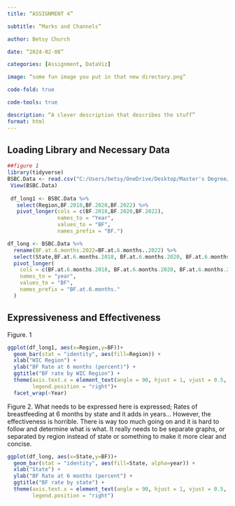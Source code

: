 ```yaml
---
title: “ASSIGNMENT 4”

subtitle: “Marks and Channels”

author: Betsy Church

date: “2024-02-08”

categories: [Assignment, DataViz]

image: “some fun image you put in that new directory.png”

code-fold: true

code-tools: true

description: “A clever description that describes the stuff”
format: html
---
```


## Loading Library and Necessary Data

```r

##figure 1
library(tidyverse)
BSBC.Data <- read.csv("C:/Users/betsy/OneDrive/Desktop/Master's Degree/BSBC Data.csv")
 View(BSBC.Data)
 
 df_long1 <- BSBC.Data %>%
   select(Region,BF.2018,BF.2020,BF.2022) %>%
   pivot_longer(cols = c(BF.2018,BF.2020,BF.2022),
                names_to = "Year",
                values_to = "BF",
                names_prefix = "BF.")

df_long <- BSBC.Data %>%
  rename(BF.at.6.months.2022=BF.at.6.months..2022) %>%
  select(State,BF.at.6.months.2018, BF.at.6.months.2020, BF.at.6.months.2022) %>%
  pivot_longer(
    cols = c(BF.at.6.months.2018, BF.at.6.months.2020, BF.at.6.months.2022),  # Replace with your column names
    names_to = "year",
    values_to = "BF", 
    names_prefix = "BF.at.6.months."
  )

```

## Expressiveness and Effectiveness

Figure. 1

```r
ggplot(df_long1, aes(x=Region,y=BF))+
  geom_bar(stat = "identity", aes(fill=Region)) +
  xlab("WIC Region") +
  ylab("BF Rate at 6 months (percent)") +
  ggtitle("BF rate by WIC Region") +
  theme(axis.text.x = element_text(angle = 90, hjust = 1, vjust = 0.5, size = 0.1),
        legend.position = "right")+
  facet_wrap(~Year)
```

Figure 2. What needs to be expressed here is expressed; Rates of breastfeeding at 6 months by state and it adds in years... However, the effectiveness is horrible. There is way too much going on and it is hard to follow and determine what is what. It really needs to be separate graphs, or separated by region instead of state or something to make it more clear and concise.

```r
ggplot(df_long, aes(x=State,y=BF))+
  geom_bar(stat = "identity", aes(fill=State, alpha=year)) +
  xlab("State") +
  ylab("BF Rate at 6 months (percent") +
  ggtitle("BF rate by state") +
  theme(axis.text.x = element_text(angle = 90, hjust = 1, vjust = 0.5, size = 0.1),
        legend.position = "right")
```
